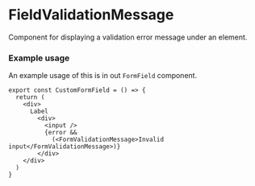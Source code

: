 
<Meta title="MDX|FieldValidationMessage" component={FieldValidationMessage} />

# FieldValidationMessage
Component for displaying a validation error message under an element.

### Example usage
An example usage of this is in out `FormField` component.

```tsx
export const CustomFormField = () => {
  return (
    <div>
      Label
        <div>
          <input />
          {error &&
            (<FormValidationMessage>Invalid input</FormValidationMessage>)}
        </div>
    </div>
  )
}
```

<Props of={FieldValidationMessage} />
